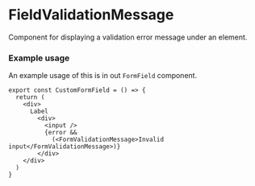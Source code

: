 
<Meta title="MDX|FieldValidationMessage" component={FieldValidationMessage} />

# FieldValidationMessage
Component for displaying a validation error message under an element.

### Example usage
An example usage of this is in out `FormField` component.

```tsx
export const CustomFormField = () => {
  return (
    <div>
      Label
        <div>
          <input />
          {error &&
            (<FormValidationMessage>Invalid input</FormValidationMessage>)}
        </div>
    </div>
  )
}
```

<Props of={FieldValidationMessage} />
